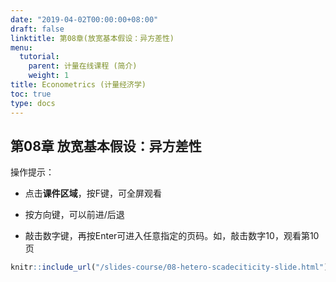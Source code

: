 ```yaml
---
date: "2019-04-02T00:00:00+08:00"
draft: false
linktitle: 第08章(放宽基本假设：异方差性)
menu:
  tutorial:
    parent: 计量在线课程 (简介)
    weight: 1
title: Econometrics (计量经济学)
toc: true
type: docs
---
```


## 第08章 放宽基本假设：异方差性

操作提示：

- 点击**课件区域**，按F键，可全屏观看

- 按方向键，可以前进/后退

- 敲击数字键，再按Enter可进入任意指定的页码。如，敲击数字10，观看第10页

```r
knitr::include_url("/slides-course/08-hetero-scadeciticity-slide.html")
```


